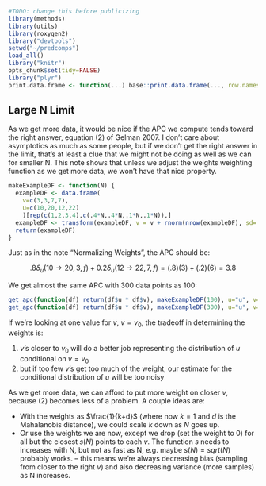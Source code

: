 ```r
#TODO: change this before publicizing
library(methods)
library(utils)
library(roxygen2)
library("devtools")
setwd("~/predcomps")
load_all()
library("knitr")
opts_chunk$set(tidy=FALSE)
library("plyr")
print.data.frame <- function(...) base::print.data.frame(..., row.names=FALSE)
```

## Large N Limit

As we get more data, it would be nice if the APC we compute tends toward the right answer, equation (2) of Gelman 2007. I don't care about asymptotics as much as some people, but if we don't get the right answer in the limit, that's at least a clue that we might not be doing as well as we can for smaller N. This note shows that unless we adjust the weights weighting function as we get more data, we won't have that nice property.

```r
makeExampleDF <- function(N) {
  exampleDF <- data.frame(
    v=c(3,3,7,7),  
    u=c(10,20,12,22) 
    )[rep(c(1,2,3,4),c(.4*N,.4*N,.1*N,.1*N)),]
  exampleDF <- transform(exampleDF, v = v + rnorm(nrow(exampleDF), sd=.001))
  return(exampleDF)
}
```

Just as in the note "Normalizing Weights", the APC should be:

$$.8 \delta_u(10 \rightarrow 20, 3, f) + 0.2 \delta_u(12 \rightarrow 22, 7, f) = (.8)(3) + (.2)(6) = 3.8$$

We get almost the same APC with 300 data points as 100:

```r
get_apc(function(df) return(df$u * df$v), makeExampleDF(100), u="u", v="v")
get_apc(function(df) return(df$u * df$v), makeExampleDF(300), u="u", v="v")
```

If we're looking at one value for $v$, $v=v_0$, the tradeoff in determining the weights is:

1. $v$'s closer to $v_0$ will do a better job representing the distribution of $u$ conditional on $v=v_0$
2. but if too few $v$'s get too much of the weight, our estimate for the conditional distribution of $u$ will be too noisy

As we get more data, we can afford to put more weight on closer $v$, because (2) becomes less of a problem. A couple ideas are:

- With the weights as $\frac{1}{k+d}$ (where now $k=1$ and $d$ is the Mahalanobis distance), we could scale $k$ down as $N$ goes up.
- Or use the weights we are now, except we drop (set the weight to 0) for all but the closest $s(N)$ points to each $v$. The function $s$ needs to increases with N, but not as fast as N, e.g. maybe $s(N) = sqrt(N)$ probably works. -- this means we're always decreasing bias (sampling from closer to the right $v$) and also decreasing variance (more samples) as N increases.
